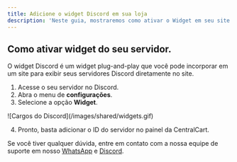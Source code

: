 ```yaml
---
title: Adicione o widget Discord em sua loja
description: 'Neste guia, mostraremos como ativar o Widget em seu site. Basta seguir o tutorial abaixo:'
---
```


## Como ativar widget do seu servidor.
O widget Discord é um widget plug-and-play que você pode incorporar em um site para exibir seus servidores Discord diretamente no site.

1. Acesse o seu servidor no Discord.
2. Abra o menu de **configurações**.
3. Selecione a opção **Widget**.

<Frame>
![Cargos do Discord](/images/shared/widgets.gif)
</Frame>

4. Pronto, basta adicionar o ID do servidor no painel da CentralCart.

<Check>Se você tiver qualquer dúvida, entre em contato com a nossa equipe de suporte
em nosso [WhatsApp](https://api.whatsapp.com/send/?phone=5515992647447&text=Ol%C3%A1%2C+tenho+d%C3%BAvidas+sobre+a+CentralCart&type=phone_number&app_absent=0) 
e [Discord](https://centralcart.com.br/discord).</Check>

